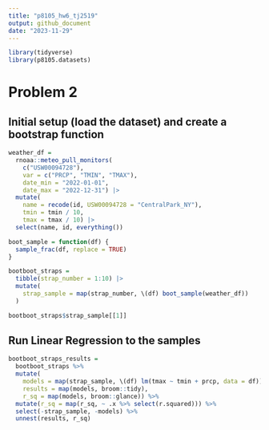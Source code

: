 ```yaml
---
title: "p8105_hw6_tj2519"
output: github_document
date: "2023-11-29"
---
```


```r
library(tidyverse)
library(p8105.datasets)
```

# Problem 2
## Initial setup (load the dataset) and create a bootstrap function
```r
weather_df = 
  rnoaa::meteo_pull_monitors(
    c("USW00094728"),
    var = c("PRCP", "TMIN", "TMAX"), 
    date_min = "2022-01-01",
    date_max = "2022-12-31") |>
  mutate(
    name = recode(id, USW00094728 = "CentralPark_NY"),
    tmin = tmin / 10,
    tmax = tmax / 10) |>
  select(name, id, everything())

boot_sample = function(df) {
  sample_frac(df, replace = TRUE)
}

bootboot_straps = 
  tibble(strap_number = 1:10) |> 
  mutate(
    strap_sample = map(strap_number, \(df) boot_sample(weather_df))
  )

bootboot_straps$strap_sample[[1]]
```


## Run Linear Regression to the samples
```r
bootboot_straps_results =
  bootboot_straps %>% 
  mutate(
    models = map(strap_sample, \(df) lm(tmax ~ tmin + prcp, data = df)),
    results = map(models, broom::tidy),
    r_sq = map(models, broom::glance)) %>% 
  mutate(r_sq = map(r_sq, ~ .x %>% select(r.squared))) %>% 
  select(-strap_sample, -models) %>% 
  unnest(results, r_sq) 


                
   
```

